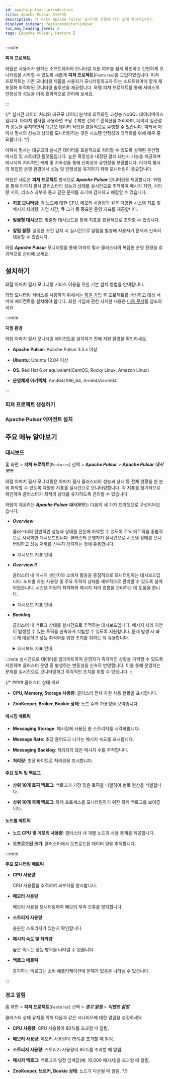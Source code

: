 ```yaml
---
id: apache-pulsar-introduction
title: Apache Pulsar 모니터링
description: 이 문서는 Apache Pulsar 모니터링 상품에 대한 소개 페이지입니다.
displyed_sidebar: featuremonitorSidebar
toc_max_heading_level: 2
tags: [Apache Pulsar, Feature ]
---
```


:::note

**피쳐 프로젝트**<ScrollToLink anchor='feature-project' />

와탭은 사용자가 원하는 소프트웨어의 모니터링 지원 여부를 쉽게 확인하고 간편하게 모니터링을 시작할 수 있도록 새롭게 **피쳐 프로젝트**(<code class='Features'>Features</code>)를 도입하였습니다. 피쳐 프로젝트는 기존 모니터링 제품을 사용자가 모니터링하고자 하는 소프트웨어에 맞게 재포장해 최적화된 모니터링 솔루션을 제공합니다. 와탭 피쳐 프로젝트를 통해 서비스의 안정성과 성능을 더욱 효과적으로 관리해 보세요. 

:::

{/* 실시간 데이터 처리와 대규모 데이터 분석에 최적화된 고성능 NoSQL 데이터베이스입니다. 아파치 펄사를 사용하면 초당 수백만 건의 트랜잭션을 처리하며, 데이터 일관성과 성능을 유지하면서 대규모 데이터 작업을 효율적으로 수행할 수 있습니다. 따라서 아파치 펄사의 성능과 상태를 모니터링하는 것은 시스템 안정성과 최적화를 위해 매우 중요합니다. */}

아파치 펄사는 대규모의 실시간 데이터를 효율적으로 처리할 수 있도록 설계된 분산형 메시징 및 스트리밍 플랫폼입니다. 높은 확장성과 내장된 멀티 테넌시 기능을 제공하며 메시지의 지리적인 복제 및 지속성을 통해 신뢰성과 유연성을 보장합니다. 아파치 펄사의 복잡한 운영 환경에서 성능 및 안정성을 유지하기 위해 모니터링이 중요합니다. 

와탭은 새로운 **피쳐 프로젝트** 방식으로 ***Apache Pulsar*** 모니터링을 제공합니다. 와탭을 통해 아파치 펄사 클러스터의 성능과 상태를 실시간으로 추적하여 메시지 지연, 처리량 저하, 리소스 과부하 등과 같은 문제를 조기에 감지하고 해결할 수 있습니다. 

* **지표 모니터링**:  각 노드에 대한 CPU, 메모리 사용량과 같은 다양한 시스템 지표 및 메시지 처리량, 지연 시간, 큐 크기 등 중요한 운영 지표를 제공합니다. 

* **맞춤형 대시보드**: 맞춤형 대시보드를 통해 지표를 효율적으로 조회할 수 있습니다.

* **알림 설정**: 설정한 조건 감지 시 실시간으로 알림을 발송해 사용자가 문제에 신속히 대응할 수 있습니다.

와탭 ***Apache Pulsar*** 모니터링을 통해 아파치 펄사 클러스터의 복잡한 운영 환경을 효과적으로 관리해 보세요. 


## 설치하기 

와탭 아파치 펄사 모니터링 서비스 이용을 위한 기본 설치 방법을 안내합니다. 

와탭 모니터링 서비스를 사용하기 위해서는 [회원 가입](https://www.whatap.io/ko/signup/) 후 프로젝트를 생성하고 대상 서버에 에이전트를 설치해야 합니다. 회원 가입에 관한 자세한 내용은 [다음 문서](../account/account-manage)를 참조하세요. 

:::note 

**지원 환경**<ScrollToLink anchor='apache-pulsar-supported-env' />

와탭 아파치 펄사 모니터링 에이전트를 설치하기 전에 지원 환경을 확인하세요. 

* **Apache Pulsar**: Apache Pulsar 3.3.x 이상 

* **Ubuntu**: Ubuntu 12.04 이상

* **OS**: Red Hat 6 or equivalent(CentOS, Rocky Linux, Amazon Linux)

* **운영체제 아키텍처**: Amd64/X86_64, Arm64/Aarch64

:::

### 피쳐 프로젝트 생성하기 


<CreateFeature /> 

### Apache Pulsar 에이전트 설치

<InstallFeature name='Apache Pulsar 에이전트 설치' />


## 주요 메뉴 알아보기 

### 대시보드 

홈 화면 > **피쳐 프로젝트**(<code class='Features'>Features</code>) 선택 > ***Apache Pulsar*** > ***Apache Pulsar 대시보드***

와탭 아파치 펄사 모니터링은 아파치 펄사 클러스터의 성능과 상태 등 전체 현황을 한 눈에 파악할 수 있도록 다양한 지표를 실시간으로 모니터링합니다. 각 지표를 정기적으로 확인하여 클러스터가 최적의 상태를 유지하도록 관리할 수 있습니다. 

와탭이 제공하는 ***Apache Pulsar 대시보드***는 다음의 세 가지 프리셋으로 구성되어있습니다.

* ***Overview*** 

  클러스터의 전반적인 성능과 상태를 한눈에 파악할 수 있도록 주요 메트릭을 종합적으로 시각화한 대시보드입니다. 클러스터 운영자가 실시간으로 시스템 상태를 모니터링하고 성능 저하를 신속히 감지하는 것에 유용합니다.

  <details>
  <summary>대시보드 지표 안내 </summary>

  ##### 대시보드 상단 요약 정보

  * ***CPU***: 클러스터에서 사용 중인 CPU 코어의 수를 표시합니다.

  * ***Memory***: 클러스터에서 사용 중인 총 메모리 용량과 현재 메모리 사용량을 나타냅니다.

  * ***ZooKeeper***: 현재 운영 중인 ZooKeeper 인스턴스의 수와 가용 상태를 보여줍니다.

  * ***Broker***: 활성화된 브로커의 수와 상태를 표시합니다.

  * ***Bookies***: 아파치 펄사에서 사용하는 BookKeeper 노드(Bookies)의 수와 상태를 나타냅니다.

  * ***Broker Storage Size***: 브로커에 저장된 데이터의 총 용량을 보여줍니다.

  * ***Backlog***: 처리되지 않은 메시지의 총 크기를 표시하여 메시지 처리의 지연 상태를 파악할 수 있습니다.

  ##### 성능 그래프 

  * ***Messaging Storage***: 시간에 따른 메시지 저장소 사용량을 표시하여 저장소 용량 변동성을 추적합니다.

  * ***Message Rate(msg/s)***: 초당 처리되는 메시지 수를 그래프로 보여주며, 클러스터의 메시지 처리 속도를 모니터링합니다.

  * ***Messaging Backlog***: 시간 경과에 따라 처리되지 않고 대기 중인 메시지의 수를 시각화하여, 메시지 처리 지연을 신속히 파악할 수 있습니다.

  * ***Throughput(bytes/s)***: 초당 처리된 데이터의 양을 나타내며, 클러스터의 데이터 처리 능력을 평가합니다.

  * ***Replication Backlog***: 다른 데이터 센터로 복제되지 않고 대기 중인 메시지의 수를 보여줍니다.

  * ***Replication Throughput***: 데이터 복제 과정에서 초당 처리되는 데이터 양을 나타냅니다.

  * ***Replication Rate***: 복제 메시지의 전송 속도를 보여줍니다.

  * ***Subscription Unacked Messages***: 구독된 메시지 중 아직 확인되지 않은(Unacked) 메시지의 수를 나타냅니다.

  ##### 상위 10개 항목 백로그

  * ***Top 10 topics backlog***: 백로그가 가장 많은 상위 10개의 토픽을 나열하여 메시지 지연 원인을 분석할 수 있습니다.

  * ***Top 10 Replication Backlog***: 복제 백로그가 가장 많은 상위 10개의 항목을 나열하여 복제 지연 문제를 파악할 수 있습니다.

  </details>


* ***Overview II***

  클러스터 내 메시지 생산자와 소비자 활동을 중점적으로 모니터링하는 대시보드입니다. 노드별 자원 사용량 및 주요 토픽의 상태를 세부적으로 관리할 수 있도록 설계되었습니다. 시스템 자원의 최적화와 메시지 처리 흐름을 관리하는 데 도움을 줍니다.

  <details>
  <summary>대시보드 지표 안내 </summary>

  * ***Consumers Count***: 현재 클러스터에서 활성화된 컨슈머의 수를 실시간으로 표시하며, 메시지 소비 활동을 모니터링하고 컨슈머 수의 변동이 시스템에 미치는 영향을 분석할 수 있습니다.

  * ***Producers Count***: 현재 클러스터에서 활성화된 프로듀서의 수를 실시간으로 표시하며, 메시지 생산 활동을 모니터링하고 프로듀서 수의 변화가 메시지 생산 속도에 미치는 영향을 분석할 수 있습니다.

  * ***Messages In***: 클러스터에 인입되는 메시지 수를 시간에 따라 표시하며, 메시지 인입 속도를 모니터링하여 시스템 부하를 예측하고 트래픽 변동을 파악하는 데 도움을 줍니다.
  
  * ***Subscriptions Count***: 클러스터에서 활성화된 구독의 수를 실시간으로 표시하며, 구독 수의 증감이 시스템 메시지 처리에 미치는 영향을 분석할 때 유용합니다.
  
  * ***Offloaded Size***: 클러스터에서 디스크로 오프로드된 데이터의 크기를 나타내며, 데이터 저장 효율성을 평가하고 장기적인 저장 공간 관리에 활용할 수 있습니다.
  
  * ***Bytes In***: 클러스터로 인입되는 데이터의 크기를 실시간으로 표시하며, 데이터 인입 속도를 모니터링하여 시스템 성능 및 네트워크 부하를 관리하는 데 유용합니다.
  
  * ***Node CPU***(Node CPU 사용률): 클러스터 내 각 노드의 CPU 사용률을 그래프로 표시하며, 노드별 성능을 모니터링하고 리소스 분배를 최적화할 수 있습니다.
  
  * ***Node Memory Used %***(Node Memory 사용률): 클러스터 내 각 노드의 메모리 사용률을 실시간으로 표시하며, 메모리 사용 현황을 모니터링하여 성능 저하를 예방할 수 있습니다.
  
  * ***Top 10 Topics Unacked***: 아직 확인되지 않은(Unacked) 메시지가 많은 상위 10개의 토픽을 나열하며, 특정 토픽에서 메시지 확인 지연의 원인을 파악하고 문제를 해결하는 데 유용합니다.
  
  * ***Top 10 Topics Storage***: 저장 공간을 가장 많이 차지하고 있는 상위 10개의 토픽을 나열하며, 특정 토픽이 차지하는 저장 공간을 분석하여 효율적인 데이터 관리를 지원합니다.

  </details>

* ***Backlog***

  클러스터 내 백로그 상태를 실시간으로 추적하는 대시보드입니다. 메시지 처리 지연이 발생할 수 있는 토픽을 신속하게 식별할 수 있도록 지원합니다. 문제 발생 시 빠르게 대응하고 성능 최적화를 위한 조치를 취하는 데 유용합니다.

  <details>
  <summary>대시보드 지표 안내 </summary>

  * ***Pulsar Backlog***: 특정 토픽에서 처리되지 않고 대기 중인 메시지 수를 시간에 따라 시각화합니다. 시스템의 처리 능력을 초과할 때 발생하는 백로그 상태를 실시간으로 모니터링하여 문제를 조기에 발견하고 대응할 수 있습니다.

  * ***Top 20 Backlog Topics***: 백로그가 가장 많은 상위 20개의 토픽을 나열합니다. 각 토픽에서 처리되지 않고 대기 중인 메시지 수를 표시하여 문제 토픽을 신속히 파악하고 리소스를 집중할 수 있습니다.

  * ***Recently***(최근 메시지 수): 각 토픽 옆의 "Recently" 칼럼은 최근 발생한 백로그 메시지 수를 나타냅니다. 최근 백로그 상태를 명확히 이해하고 즉각적인 대응이 필요한 토픽을 식별하는 데 도움을 줍니다.

  </details>

:::note 
실시간으로 데이터를 업데이트하여 운영자가 즉각적인 상황을 파악할 수 있도록 지원하며 클러스터 운영 중 발생하는 변동성을 신속히 반영합니다. 이를 통해 운영자는 문제를 실시간으로 모니터링하고 즉각적인 조치를 취할 수 있습니다.
:::



{/* #### 클러스터 상태 개요

- **CPU, Memory, Storage 사용량**: 클러스터 전체 자원 사용 현황을 표시합니다.

- **ZooKeeper, Broker, Bookie 상태**: 노드 수와 가용성을 보여줍니다.

#### 메시징 메트릭

- **Messaging Storage**: 메시징에 사용된 총 스토리지를 시각화합니다.

- **Message Rate**: 초당 들어오고 나가는 메시지 속도를 표시합니다.

- **Messaging Backlog**: 처리되지 않은 메시지 수를 추적합니다.

- **처리량**: 초당 바이트로 처리량을 표시합니다.

#### 주요 토픽 및 백로그

- **상위 10개 토픽 백로그**: 백로그가 가장 많은 토픽을 나열하여 병목 현상을 식별합니다.

- **상위 10개 복제 백로그**: 복제 프로세스를 모니터링하기 위한 복제 백로그를 보여줍니다.

#### 노드별 메트릭

- **노드 CPU 및 메모리 사용량**: 클러스터 내 개별 노드의 사용 통계를 제공합니다.

- **오프로드된 크기**: 클러스터에서 오프로드된 데이터 양을 추적합니다.

:::note 

**주요 모니터링 메트릭**

* **CPU 사용량**

  CPU 사용률을 추적하여 과부하를 방지합니다.

* **메모리 사용량**

  메모리 사용을 모니터링하여 메모리 부족 오류를 방지합니다.

* **스토리지 사용량**

  충분한 스토리지가 있는지 확인합니다.

* **메시지 속도 및 처리량**

  높은 속도는 성능 병목을 나타낼 수 있습니다.

* **백로그 메트릭**

  증가하는 백로그는 소비 애플리케이션에 문제가 있음을 나타낼 수 있습니다.

:::

### 경고 알림 

홈 화면 > **피쳐 프로젝트**(<code class='Features'>Features</code>) 선택 > ***경고 알림*** > ***이벤트 설정***

클러스터 상태 유지를 위해 다음과 같은 시나리오에 대한 알림을 설정하세요

- **CPU 사용량**: CPU 사용량이 80%를 초과할 때 알림.

- **메모리 사용량**: 메모리 사용량이 75%를 초과할 때 알림.

- **스토리지 사용량**: 스토리지 사용량이 85%를 초과할 때 알림.

- **메시지 백로그**: 백로그가 일정 임계값(예: 10,000 메시지)을 초과할 때 알림.

- **ZooKeeper, 브로커, Bookie 상태**: 노드가 다운될 때 알림. */}
